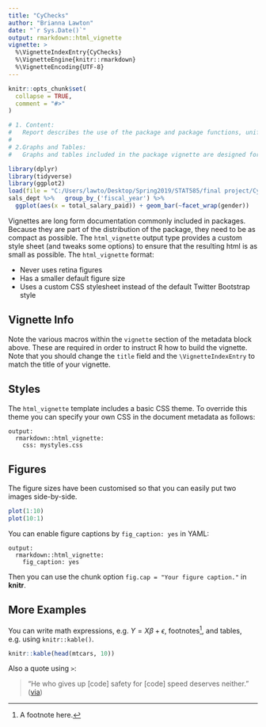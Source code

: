 ```yaml
---
title: "CyChecks"
author: "Brianna Lawton"
date: "`r Sys.Date()`"
output: rmarkdown::html_vignette
vignette: >
  %\VignetteIndexEntry{CyChecks}
  %\VignetteEngine{knitr::rmarkdown}
  %\VignetteEncoding{UTF-8}
---
```


```r
knitr::opts_chunk$set(
  collapse = TRUE,
  comment = "#>"
)
```

```r
# 1. Content:
#   Report describes the use of the package and package functions, unifying the separate functions included in the package to solve a single problem or task. Each major function is included in the vignette, with substantial additional text explaining the use of the function to solve a real-world problem.
# 
# 2.Graphs and Tables: 
#   Graphs and tables included in the package vignette are designed for a specific purpose and are carefully constructed to communicate with the reader. Each graph or table illustrates one point or package feature. Formatting and styling show that some optimization and care went into the creation of the table or graph

library(dplyr)
library(tidyverse)
library(ggplot2)
load(file = "C:/Users/lawto/Desktop/Spring2019/STAT585/final project/CyChecks/data/sals_dept.rda")
sals_dept %>%   group_by_('fiscal_year') %>%
  ggplot(aes(x = total_salary_paid)) + geom_bar(~facet_wrap(gender))

```

Vignettes are long form documentation commonly included in packages. Because they are part of the distribution of the package, they need to be as compact as possible. The `html_vignette` output type provides a custom style sheet (and tweaks some options) to ensure that the resulting html is as small as possible. The `html_vignette` format:

- Never uses retina figures
- Has a smaller default figure size
- Uses a custom CSS stylesheet instead of the default Twitter Bootstrap style

## Vignette Info

Note the various macros within the `vignette` section of the metadata block above. These are required in order to instruct R how to build the vignette. Note that you should change the `title` field and the `\VignetteIndexEntry` to match the title of your vignette.

## Styles

The `html_vignette` template includes a basic CSS theme. To override this theme you can specify your own CSS in the document metadata as follows:

    output: 
      rmarkdown::html_vignette:
        css: mystyles.css

## Figures

The figure sizes have been customised so that you can easily put two images side-by-side. 

```r
plot(1:10)
plot(10:1)
```

You can enable figure captions by `fig_caption: yes` in YAML:

    output:
      rmarkdown::html_vignette:
        fig_caption: yes

Then you can use the chunk option `fig.cap = "Your figure caption."` in **knitr**.

## More Examples

You can write math expressions, e.g. $Y = X\beta + \epsilon$, footnotes^[A footnote here.], and tables, e.g. using `knitr::kable()`.

```r
knitr::kable(head(mtcars, 10))
```

Also a quote using `>`:

> "He who gives up [code] safety for [code] speed deserves neither."
([via](https://twitter.com/hadleywickham/status/504368538874703872))
